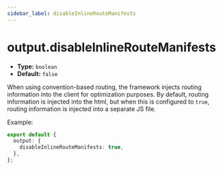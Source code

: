 ```yaml
---
sidebar_label: disableInlineRouteManifests
---
```


# output.disableInlineRouteManifests

- **Type:** `boolean`
- **Default:** `false`

When using convention-based routing, the framework injects routing information into the client for optimization purposes. By default, routing information is injected into the html, but when this is configured to `true`, routing information is injected into a separate JS file.

Example:

```ts
export default {
  output: {
    disableInlineRouteManifests: true,
  },
};
```
